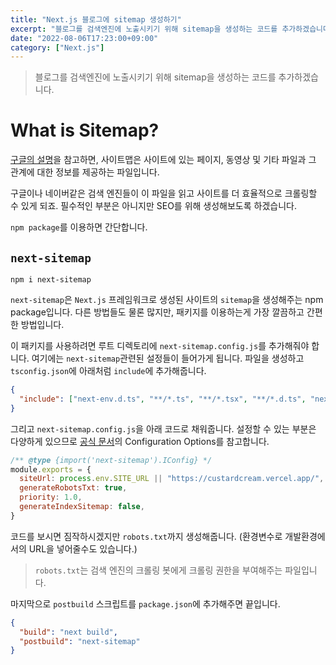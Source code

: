 ```yaml
---
title: "Next.js 블로그에 sitemap 생성하기"
excerpt: "블로그를 검색엔진에 노출시키기 위해 sitemap을 생성하는 코드를 추가하겠습니다."
date: "2022-08-06T17:23:00+09:00"
category: ["Next.js"]
---
```


> 블로그를 검색엔진에 노출시키기 위해 sitemap을 생성하는 코드를 추가하겠습니다.

# What is Sitemap?

[구글의 설명](https://developers.google.com/search/docs/advanced/sitemaps/overview?hl=ko)을 참고하면, 사이트맵은 사이트에 있는 페이지, 동영상 및 기타 파일과 그 관계에 대한 정보를 제공하는 파일입니다.

구글이나 네이버같은 검색 엔진들이 이 파일을 읽고 사이트를 더 효율적으로 크롤링할 수 있게 되죠. 필수적인 부분은 아니지만 SEO를 위해 생성해보도록 하겠습니다.

`npm package`를 이용하면 간단합니다.

## `next-sitemap`

```code
npm i next-sitemap
```

`next-sitemap`은 `Next.js` 프레임워크로 생성된 사이트의 `sitemap`을 생성해주는 npm package입니다. 다른 방법들도 물론 많지만, 패키지를 이용하는게 가장 깔끔하고 간편한 방법입니다.

이 패키지를 사용하려면 루트 디렉토리에 `next-sitemap.config.js`를 추가해줘야 합니다. 여기에는 `next-sitemap`관련된 설정들이 들어가게 됩니다. 파일을 생성하고 `tsconfig.json`에 아래처럼 `include`에 추가해줍니다.

```json
{
  "include": ["next-env.d.ts", "**/*.ts", "**/*.tsx", "**/*.d.ts", "next-sitemap.config.js"]
}
```

그리고 `next-sitemap.config.js`을 아래 코드로 채워줍니다. 설정할 수 있는 부분은 다양하게 있으므로 [공식 문서](https://www.npmjs.com/package/next-sitemap)의 Configuration Options를 참고합니다.

```js
/** @type {import('next-sitemap').IConfig} */
module.exports = {
  siteUrl: process.env.SITE_URL || "https://custardcream.vercel.app/",
  generateRobotsTxt: true,
  priority: 1.0,
  generateIndexSitemap: false,
}
```

코드를 보시면 짐작하시겠지만 `robots.txt`까지 생성해줍니다. (환경변수로 개발환경에서의 URL을 넣어줄수도 있습니다.)

> `robots.txt`는 검색 엔진의 크롤링 봇에게 크롤링 권한을 부여해주는 파일입니다.

마지막으로 `postbuild` 스크립트를 `package.json`에 추가해주면 끝입니다.

```json
{
  "build": "next build",
  "postbuild": "next-sitemap"
}
```
